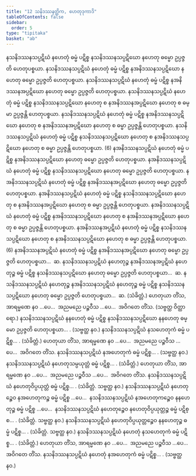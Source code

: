 ```yaml
---
title: "12 သနိဒဿနတ္တိက, ဟေတုဒုကာဒိ"
tableOfContents: false
sidebar:
  order: 5
type: "tipitaka"
basket: "ab"
---
```



<DynamicBreadcrumb />

<Division number="69">

<Paragraph number="149">
နသနိဒဿနသပ္ပဋိဃံ နဟေတုံ ဓမ္မံ ပဋိစ္စ နသနိဒဿနသပ္ပဋိဃော နဟေတု ဓမ္မော ဥပ္ပဇ္ဇတိ ဟေတုပစ္စယာ. နသနိဒဿနသပ္ပဋိဃံ နဟေတုံ ဓမ္မံ ပဋိစ္စ နအနိဒဿနသပ္ပဋိဃော နဟေတု ဓမ္မော ဥပ္ပဇ္ဇတိ ဟေတုပစ္စယာ. နသနိဒဿနသပ္ပဋိဃံ နဟေတုံ ဓမ္မံ ပဋိစ္စ နအနိဒဿနအပ္ပဋိဃော နဟေတု ဓမ္မော ဥပ္ပဇ္ဇတိ ဟေတုပစ္စယာ. နသနိဒဿနသပ္ပဋိဃံ နဟေတုံ ဓမ္မံ ပဋိစ္စ နသနိဒဿနသပ္ပဋိဃော နဟေတု စ နအနိဒဿနအပ္ပဋိဃော နဟေတု စ ဓမ္မာ ဥပ္ပဇ္ဇန္တိ ဟေတုပစ္စယာ. နသနိဒဿနသပ္ပဋိဃံ နဟေတုံ ဓမ္မံ ပဋိစ္စ နအနိဒဿနသပ္ပဋိဃော နဟေတု စ နအနိဒဿနအပ္ပဋိဃော နဟေတု စ ဓမ္မာ ဥပ္ပဇ္ဇန္တိ ဟေတုပစ္စယာ. နသနိဒဿနသပ္ပဋိဃံ နဟေတုံ ဓမ္မံ ပဋိစ္စ နသနိဒဿနသပ္ပဋိဃော နဟေတု စ နအနိဒဿနသပ္ပဋိဃော နဟေတု စ ဓမ္မာ ဥပ္ပဇ္ဇန္တိ ဟေတုပစ္စယာ. (6)
</Paragraph>

<Paragraph number="150">
နအနိဒဿနသပ္ပဋိဃံ နဟေတုံ ဓမ္မံ ပဋိစ္စ နအနိဒဿနသပ္ပဋိဃော နဟေတု ဓမ္မော ဥပ္ပဇ္ဇတိ ဟေတုပစ္စယာ. နအနိဒဿနသပ္ပဋိဃံ နဟေတုံ ဓမ္မံ ပဋိစ္စ နသနိဒဿနသပ္ပဋိဃော နဟေတု ဓမ္မော ဥပ္ပဇ္ဇတိ ဟေတုပစ္စယာ. နအနိဒဿနသပ္ပဋိဃံ နဟေတုံ ဓမ္မံ ပဋိစ္စ နအနိဒဿနအပ္ပဋိဃော နဟေတု ဓမ္မော ဥပ္ပဇ္ဇတိ ဟေတုပစ္စယာ. နအနိဒဿနသပ္ပဋိဃံ နဟေတုံ ဓမ္မံ ပဋိစ္စ နသနိဒဿနသပ္ပဋိဃော နဟေတု စ နအနိဒဿနအပ္ပဋိဃော နဟေတု စ ဓမ္မာ ဥပ္ပဇ္ဇန္တိ ဟေတုပစ္စယာ. နအနိဒဿနသပ္ပဋိဃံ နဟေတုံ ဓမ္မံ ပဋိစ္စ နအနိဒဿနသပ္ပဋိဃော နဟေတု စ နအနိဒဿနအပ္ပဋိဃော နဟေတု စ ဓမ္မာ ဥပ္ပဇ္ဇန္တိ ဟေတုပစ္စယာ. နအနိဒဿနအပ္ပဋိဃံ နဟေတုံ ဓမ္မံ ပဋိစ္စ နသနိဒဿနသပ္ပဋိဃော နဟေတု စ နအနိဒဿနသပ္ပဋိဃော နဟေတု စ ဓမ္မာ ဥပ္ပဇ္ဇန္တိ ဟေတုပစ္စယာ. (6)
</Paragraph>

<Paragraph number="151">
နအနိဒဿနအပ္ပဋိဃံ နဟေတုံ ဓမ္မံ ပဋိစ္စ နအနိဒဿနအပ္ပဋိဃော နဟေတု ဓမ္မော ဥပ္ပဇ္ဇတိ ဟေတုပစ္စယာ…  ဆ.
</Paragraph>

<Paragraph number="152">
နသနိဒဿနသပ္ပဋိဃံ နဟေတုဉ္စ နအနိဒဿနအပ္ပဋိဃံ နဟေတုဉ္စ ဓမ္မံ ပဋိစ္စ နသနိဒဿနသပ္ပဋိဃော နဟေတု ဓမ္မော ဥပ္ပဇ္ဇတိ ဟေတုပစ္စယာ…  ဆ.
</Paragraph>

<Paragraph number="153">
နသနိဒဿနသပ္ပဋိဃံ နဟေတုဉ္စ နအနိဒဿနသပ္ပဋိဃံ နဟေတုဉ္စ ဓမ္မံ ပဋိစ္စ နသနိဒဿနသပ္ပဋိဃော နဟေတု ဓမ္မော ဥပ္ပဇ္ဇတိ ဟေတုပစ္စယာ…  ဆ. (သံခိတ္တံ.)
</Paragraph>

<Paragraph number="154">
ဟေတုယာ တိံသ, အာရမ္မဏေ နဝ …ပေ…  အညမညေ ပဉ္စဝီသ …ပေ…  အဝိဂတေ တိံသ. (သဗ္ဗတ္ထ ဝိတ္ထာရော.)
</Paragraph>

</Division>
<Division number="70">

<Paragraph number="155">
နသနိဒဿနသပ္ပဋိဃံ နနဟေတုံ ဓမ္မံ ပဋိစ္စ နသနိဒဿနသပ္ပဋိဃော နနဟေတု ဓမ္မော ဥပ္ပဇ္ဇတိ ဟေတုပစ္စယာ… . (သဗ္ဗတ္ထ နဝ.)
</Paragraph>

<Paragraph number="156">
နသနိဒဿနသပ္ပဋိဃံ နသဟေတုကံ ဓမ္မံ ပဋိစ္စ… . (သံခိတ္တံ.) ဟေတုယာ တိံသ, အာရမ္မဏေ နဝ …ပေ…  အညမညေ ပဉ္စဝီသ …ပေ…  အဝိဂတေ တိံသ.
</Paragraph>

<Paragraph number="157">
နသနိဒဿနသပ္ပဋိဃံ နအဟေတုကံ ဓမ္မံ ပဋိစ္စ… . (သဗ္ဗတ္ထ နဝ.)
</Paragraph>

</Division>
<Division number="71">

<Paragraph number="158">
နသနိဒဿနသပ္ပဋိဃံ နဟေတုသမ္ပယုတ္တံ ဓမ္မံ ပဋိစ္စ… . (သံခိတ္တံ.) ဟေတုယာ တိံသ, အာရမ္မဏေ နဝ …ပေ…  အညမညေ ပဉ္စဝီသ …ပေ…  အဝိဂတေ တိံသ.
</Paragraph>

<Paragraph number="159">
နသနိဒဿနသပ္ပဋိဃံ နဟေတုဝိပ္ပယုတ္တံ ဓမ္မံ ပဋိစ္စ… . (သံခိတ္တံ. သဗ္ဗတ္ထ နဝ.)
</Paragraph>

</Division>
<Division number="72">

<Paragraph number="160">
နသနိဒဿနသပ္ပဋိဃံ နဟေတုဉ္စေဝ နအဟေတုကဉ္စ ဓမ္မံ ပဋိစ္စ …ပေ…  နသနိဒဿနသပ္ပဋိဃံ နအဟေတုကဉ္စေဝ နနဟေတုဉ္စ ဓမ္မံ ပဋိစ္စ …ပေ…  နသနိဒဿနသပ္ပဋိဃံ နဟေတုဉ္စေဝ နဟေတုဝိပ္ပယုတ္တဉ္စ ဓမ္မံ ပဋိစ္စ… . (သံခိတ္တံ. သဗ္ဗတ္ထ နဝ.)
</Paragraph>

<Paragraph number="161">
နသနိဒဿနသပ္ပဋိဃံ နဟေတုဝိပ္ပယုတ္တဉ္စေဝ နနဟေတုဉ္စ ဓမ္မံ ပဋိစ္စ… . (သံခိတ္တံ. သဗ္ဗတ္ထ နဝ.)
</Paragraph>

<Paragraph number="162">
နသနိဒဿနသပ္ပဋိဃံ နဟေတုံ နသဟေတုကံ ဓမ္မံ ပဋိစ္စ… . (သံခိတ္တံ.) ဟေတုယာ တိံသ, အာရမ္မဏေ နဝ …ပေ…  အညမညေ ပဉ္စဝီသ …ပေ…  အဝိဂတေ တိံသ.
</Paragraph>

<Paragraph number="163">
နသနိဒဿနသပ္ပဋိဃံ နဟေတုံ နအဟေတုကံ ဓမ္မံ ပဋိစ္စ… . (သဗ္ဗတ္ထ နဝ.)
</Paragraph>
</Division>